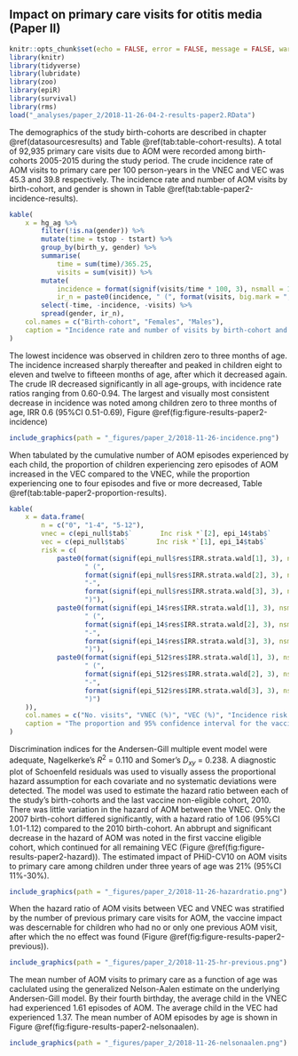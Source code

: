 ## Impact on primary care visits for otitis media (Paper II){#paper2results}

```r
knitr::opts_chunk$set(echo = FALSE, error = FALSE, message = FALSE, warning = FALSE)
library(knitr)
library(tidyverse)
library(lubridate)
library(zoo)
library(epiR)
library(survival)
library(rms)
load("_analyses/paper_2/2018-11-26-04-2-results-paper2.RData")
```

The demographics of the study birth-cohorts are described in chapter \@ref(datasourcesresults) and Table \@ref(tab:table-cohort-results).
A total of 92,935 primary care visits due to AOM were recorded among birth-cohorts 2005-2015 during the study period. 
The crude incidence rate of AOM visits to primary care per 100 person-years in the VNEC and VEC was 45.3 and 39.8 respectively. 
The incidence rate and number of AOM visits by birth-cohort, and gender is shown in Table \@ref(tab:table-paper2-incidence-results).

```r
kable(
    x = hg_ag %>%
        filter(!is.na(gender)) %>%
        mutate(time = tstop - tstart) %>%
        group_by(birth_y, gender) %>%
        summarise(
            time = sum(time)/365.25,
            visits = sum(visit)) %>%
        mutate(
            incidence = format(signif(visits/time * 100, 3), nsmall = 1),
            ir_n = paste0(incidence, " (", format(visits, big.mark = ","), ")")) %>%
        select(-time, -incidence, -visits) %>%
        spread(gender, ir_n),
    col.names = c("Birth-cohort", "Females", "Males"),
    caption = "Incidence rate and number of visits by birth-cohort and gender"
)
```

The lowest incidence was observed in children zero to three months of age.
The incidence increased sharply thereafter and peaked in children eight to eleven and twelve to fifteeen months of age, after which it decreased again.
The crude IR decreased significantly in all age-groups, with incidence rate ratios ranging from 0.60-0.94.
The largest and visually most consistent decrease in incidence was noted among children zero to three months of age, IRR 0.6 (95%CI 0.51-0.69), Figure \@ref(fig:figure-results-paper2-incidence)

```r
include_graphics(path = "_figures/paper_2/2018-11-26-incidence.png")
```

When tabulated by the cumulative number of AOM episodes experienced by each child, the proportion of children experiencing zero episodes of AOM increased in the VEC compared to the VNEC, while the proportion experiencing one to four episodes and five or more decreased, Table \@ref(tab:table-paper2-proportion-results).

```r
kable(
    x = data.frame(
        n = c("0", "1-4", "5-12"),
        vnec = c(epi_null$tab$`       Inc risk *`[2], epi_14$tab$`       Inc risk *`[2], epi_512$tab$`       Inc risk *`[2]),
        vec = c(epi_null$tab$`       Inc risk *`[1], epi_14$tab$`       Inc risk *`[1], epi_512$tab$`       Inc risk *`[1]),
        risk = c(
            paste0(format(signif(epi_null$res$IRR.strata.wald[1], 3), nsmall = 2),
                   " (",
                   format(signif(epi_null$res$IRR.strata.wald[2], 3), nsmall = 2),
                   "-",
                   format(signif(epi_null$res$IRR.strata.wald[3], 3), nsmall = 2),
                   ")"),
            paste0(format(signif(epi_14$res$IRR.strata.wald[1], 3), nsmall = 2),
                   " (",
                   format(signif(epi_14$res$IRR.strata.wald[2], 3), nsmall = 2),
                   "-",
                   format(signif(epi_14$res$IRR.strata.wald[3], 3), nsmall = 2),
                   ")"),
            paste0(format(signif(epi_512$res$IRR.strata.wald[1], 3), nsmall = 2),
                   " (",
                   format(signif(epi_512$res$IRR.strata.wald[2], 3), nsmall = 2),
                   "-",
                   format(signif(epi_512$res$IRR.strata.wald[3], 3), nsmall = 2),
                   ")")
    )),
    col.names = c("No. visits", "VNEC (%)", "VEC (%)", "Incidence risk (95%CI)"),
    caption = "The proportion and 95% confidence interval for the vaccine non-eligible cohorts (VNEC, born: 2005–2010) and the vaccine eligible cohorts (VEC, born 2011–2013) that recorded 0, 1–4, and 5-12 cumulative visits for AOM at 36 months of age."
)
```

Discrimination indices for the Andersen-Gill multiple event model were adequate, Nagelkerke's $R^2$ = 0.110 and Somer's $D_{xy}$ = 0.238.
A diagnostic plot of Schoenfeld residuals was used to visually assess the proportional hazard assumption for each covariate and no systematic deviations were detected.
The model was used to estimate the hazard ratio between each of the study's birth-cohorts and the last vaccine non-eligible cohort, 2010.
There was little variation in the hazard of AOM between the VNEC. 
Only the 2007 birth-cohort differed significantly, with a hazard ratio of 1.06 (95%CI 1.01-1.12) compared to the 2010 birth-cohort. 
An abbrupt and significant decrease in the hazard of AOM was noted in the first vaccine eligible cohort, which continued for all remaining VEC (Figure \@ref(fig:figure-results-paper2-hazard)).
The estimated impact of PHiD-CV10 on AOM visits to primary care among children under three years of age was 21% (95%CI 11%-30%). 

```r
include_graphics(path = "_figures/paper_2/2018-11-26-hazardratio.png")
```

When the hazard ratio of AOM visits between VEC and VNEC was stratified by the number of previous primary care visits for AOM, the vaccine impact was descernable for children who had no or only one previous AOM visit, after which the no effect was found (Figure \@ref(fig:figure-results-paper2-previous)).

```r
include_graphics(path = "_figures/paper_2/2018-11-25-hr-previous.png")
```

The mean number of AOM visits to primary care as a function of age was caclulated using the generalized Nelson-Aalen estimate on the underlying Andersen-Gill model. 
By their fourth birthday, the average child in the VNEC had experienced 1.61 episodes of AOM. 
The average child in the VEC had experienced 1.37. 
The mean number of AOM episodes by age is shown in Figure \@ref(fig:figure-results-paper2-nelsonaalen).

```r
include_graphics(path = "_figures/paper_2/2018-11-26-nelsonaalen.png")
```
